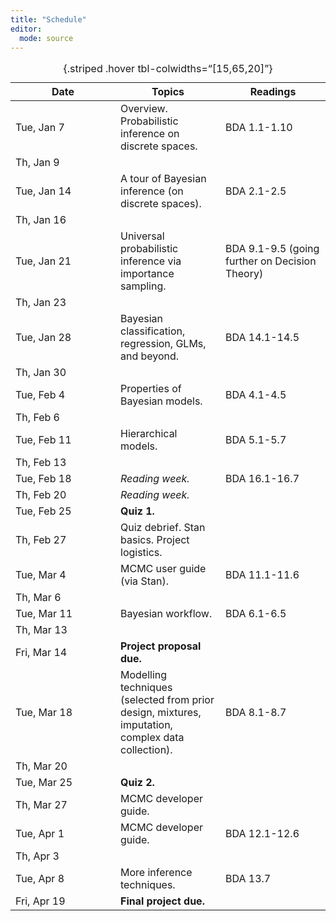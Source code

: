 ```yaml
---
title: "Schedule"
editor: 
  mode: source
---
```


| Date | Topics | Readings |
|----|----|----|
| Tue, Jan 7 | Overview. Probabilistic inference on discrete spaces. | BDA 1.1-1.10 |
| Th, Jan 9 |  |  |
| Tue, Jan 14 | A tour of Bayesian inference (on discrete spaces). | BDA 2.1-2.5 |
| Th, Jan 16 |  |  |
| Tue, Jan 21 | Universal probabilistic inference via importance sampling. | BDA 9.1-9.5 (going further on Decision Theory) |
| Th, Jan 23 |  |  |
| Tue, Jan 28 | Bayesian classification, regression, GLMs, and beyond. | BDA 14.1-14.5 |
| Th, Jan 30 |  |  |
| Tue, Feb 4 | Properties of Bayesian models. | BDA 4.1-4.5 |
| Th, Feb 6 |  |  |
| Tue, Feb 11 | Hierarchical models. | BDA 5.1-5.7 |
| Th, Feb 13 |  |  |
| Tue, Feb 18 | *Reading week.* | BDA 16.1-16.7 |
| Th, Feb 20 | *Reading week.* |  |
| Tue, Feb 25 | **Quiz 1.** |  |
| Th, Feb 27 | Quiz debrief. Stan basics. Project logistics. |  |
| Tue, Mar 4 | MCMC user guide (via Stan). | BDA 11.1-11.6 |
| Th, Mar 6 |  |  |
| Tue, Mar 11 | Bayesian workflow. | BDA 6.1-6.5 |
| Th, Mar 13 |  |  |
| Fri, Mar 14 | **Project proposal due.** |  |
| Tue, Mar 18 | Modelling techniques (selected from prior design, mixtures, imputation, complex data collection). | BDA 8.1-8.7 |
| Th, Mar 20 |  |  |
| Tue, Mar 25 | **Quiz 2.** |  |
| Th, Mar 27 | MCMC developer guide. |  |
| Tue, Apr 1 | MCMC developer guide. | BDA 12.1-12.6 |
| Th, Apr 3 |  |  |
| Tue, Apr 8 | More inference techniques. | BDA 13.7 |
| Fri, Apr 19 | **Final project due.** |  |

: {.striped .hover tbl-colwidths="\[15,65,20\]"}
